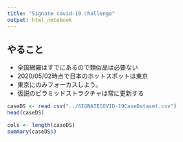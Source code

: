 ```yaml
---
title: "Signate covid-19 challenge"
output: html_notebook
---
```


## やること

- 全国網羅はすでにあるので類似品は必要ない
- 2020/05/02時点で日本のホットスポットは東京
- 東京にのみフォーカスしよう。
- 仮説のピラミッドストラクチャは常に更新する










```r

caseDS <- read.csv("../SIGNATECOVID-19CaseDataset.csv")
head(caseDS)

```


```r

cols <- length(caseDS)
summary(caseDS$)

```

